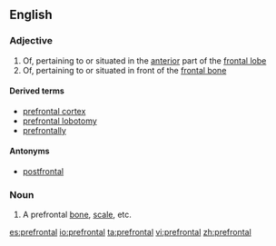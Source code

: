==English==

===Adjective===
{{en-adj}}

# Of, pertaining to or situated in the [[anterior]] part of the [[frontal lobe]]
# Of, pertaining to or situated in front of the [[frontal bone]]

====Derived terms====
* [[prefrontal cortex]]
* [[prefrontal lobotomy]]
* [[prefrontally]]

====Antonyms====
* [[postfrontal]]

===Noun===
{{en-noun}}

# A prefrontal [[bone]], [[scale]], etc.

[[es:prefrontal]]
[[io:prefrontal]]
[[ta:prefrontal]]
[[vi:prefrontal]]
[[zh:prefrontal]]